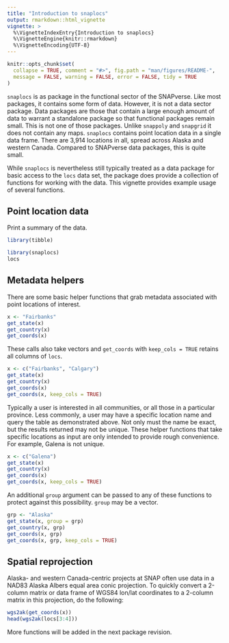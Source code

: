 ```yaml
---
title: "Introduction to snaplocs"
output: rmarkdown::html_vignette
vignette: >
  %\VignetteIndexEntry{Introduction to snaplocs}
  %\VignetteEngine{knitr::rmarkdown}
  %\VignetteEncoding{UTF-8}
---
```


```r
knitr::opts_chunk$set(
  collapse = TRUE, comment = "#>", fig.path = "man/figures/README-",
  message = FALSE, warning = FALSE, error = FALSE, tidy = TRUE
)
```

`snaplocs` is as package in the functional sector of the SNAPverse. Like most packages, it contains some form of data. However, it is not a data sector package. Data packages are those that contain a large enough amount of data to warrant a standalone package so that functional packages remain small.
This is not one of those packages. Unlike `snappoly` and `snapgrid` it does not contain any maps. `snaplocs` contains point location data in a single data frame. There are 3,914 locations in all, spread across Alaska and western Canada. Compared to SNAPverse data packages, this is quite small.

While `snaplocs` is nevertheless still typically treated as a data package for basic access to the `locs` data set, the package does provide a collection of functions for working with the data. This vignette provides example usage of several functions.

## Point location data

Print a summary of the data.

```r
library(tibble)
```

```r
library(snaplocs)
locs
```

## Metadata helpers

There are some basic helper functions that grab metadata associated with point locations of interest.

```r
x <- "Fairbanks"
get_state(x)
get_country(x)
get_coords(x)
```

These calls also take vectors and `get_coords` with `keep_cols = TRUE` retains all columns of `locs`.

```r
x <- c("Fairbanks", "Calgary")
get_state(x)
get_country(x)
get_coords(x)
get_coords(x, keep_cols = TRUE)
```

Typically a user is interested in all communities, or all those in a particular province.
Less commonly, a user may have a specific location name and query the table as demonstrated above.
Not only must the name be exact, but the results returned may not be unique.
These helper functions that take specific locations as input are only intended to provide rough convenience.
For example, Galena is not unique.

```r
x <- c("Galena")
get_state(x)
get_country(x)
get_coords(x)
get_coords(x, keep_cols = TRUE)
```

An additional `group` argument can be passed to any of these functions to protect against this possibility.
`group` may be a vector.

```r
grp <- "Alaska"
get_state(x, group = grp)
get_country(x, grp)
get_coords(x, grp)
get_coords(x, grp, keep_cols = TRUE)
```

## Spatial reprojection

Alaska- and western Canada-centric projects at SNAP often use data in a NAD83 Alaska Albers equal area conic projection.
To quickly convert a 2-column matrix or data frame of WGS84 lon/lat coordinates to a 2-column matrix in this projection, do the following:

```r
wgs2ak(get_coords(x))
head(wgs2ak(locs[3:4]))
```

More functions will be added in the next package revision.
